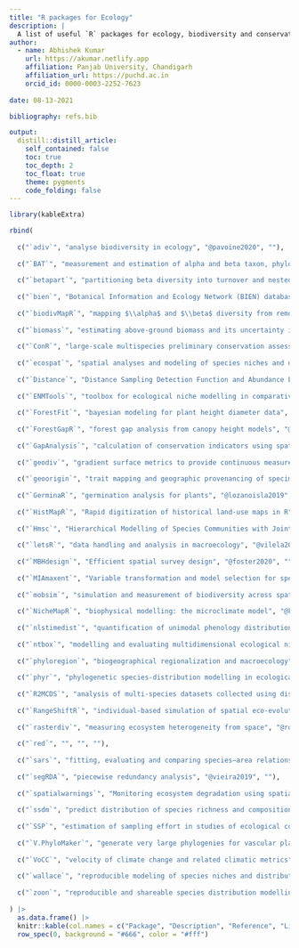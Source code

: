 ```yaml
---
title: "R packages for Ecology"
description: |
  A list of useful `R` packages for ecology, biodiversity and conservation.
author:
  - name: Abhishek Kumar
    url: https://akumar.netlify.app
    affiliation: Panjab University, Chandigarh
    affiliation_url: https://puchd.ac.in
    orcid_id: 0000-0003-2252-7623
        
date: 08-13-2021

bibliography: refs.bib

output:
  distill::distill_article:
    self_contained: false
    toc: true
    toc_depth: 2
    toc_float: true
    theme: pygments
    code_folding: false
---
```


```r
library(kableExtra)

rbind(
  
  c("`adiv`", "analyse biodiversity in ecology", "@pavoine2020", ""),
  
  c("`BAT`", "measurement and estimation of alpha and beta taxon, phylogenetic and functional diversity", "@cardoso2014", ""),
  
  c("`betapart`", "partitioning beta diversity into turnover and nestedness components", "@baselga2012", ""),
  
  c("`bien`", "Botanical Information and Ecology Network (BIEN) database", "@maitner2017", ""),
  
  c("`biodivMapR`", "mapping $\\alpha$ and $\\beta$ diversity from remotely sensed images", "@fret2019", "https://jbferet.github.io/biodivMapR/"),
  
  c("`biomass`", "estimating above-ground biomass and its uncertainty in tropical forests", "@rjoumchain2017", ""),
  
  c("`ConR`", "large-scale multispecies preliminary conservation assessments using distribution data", "@dauby2017", ""),
  
  c("`ecospat`", "spatial analyses and modeling of species niches and distributions", "@cola2017", "https://www.unil.ch/ecospat/home/menuguid/ecospat-resources/tools.html"),
  
  c("`Distance`", "Distance Sampling Detection Function and Abundance Estimation", "@miller2019", "https://distancesampling.org/"),
  
  c("`ENMTools`", "toolbox for ecological niche modelling in comparative ecological biogeography", "@warren2021", "https://github.com/danlwarren/ENMTools"),
  
  c("`ForestFit`", "bayesian modeling for plant height diameter data", "@teimouri2020", ""),
  
  c("`ForestGapR`", "forest gap analysis from canopy height models", "@silva2019", ""),
  
  c("`GapAnalysis`", "calculation of conservation indicators using spatial information", "@carver2021", "https://github.com/CIAT-DAPA/GapAnalysis"),
  
  c("`geodiv`", "gradient surface metrics to provide continuous measures of landscape heterogeneity", "@smith2021", ""),
  
  c("`geoorigin`", "trait mapping and geographic provenancing of specimens without categorical constraints", "@hulme-beaman2020", ""),
  
  c("`GerminaR`", "germination analysis for plants", "@lozanoisla2019", ""),
  
  c("`HistMapR`", "Rapid digitization of historical land-use maps in R", "@auffret2017", "https://github.com/AGAuffret/HistMapR"),
  
  c("`Hmsc`", "Hierarchical Modelling of Species Communities with Joint species distribution models", "@tikhonov2020", "https://github.com/hmsc-r/HMSC"),
  
  c("`letsR`", "data handling and analysis in macroecology", "@vilela2015", ""),
  
  c("`MBHdesign`", "Efficient spatial survey design", "@foster2020", ""),
  
  c("`MIAmaxent`", "Variable transformation and model selection for species distribution models", "@vollering2019", ""),
  
  c("`mobsim`", "simulation and measurement of biodiversity across spatial scales", "@may2018", ""),
  
  c("`NicheMapR`", "biophysical modelling: the microclimate model", "@kearney2016", "https://mrke.github.io/"),
  
  c("`nlstimedist`", "quantification of unimodal phenology distributions", "@steer2019", ""),
  
  c("`ntbox`", "modelling and evaluating multidimensional ecological niches", "@osorio-olvera2020", "https://luismurao.github.io/ntbox_user_guide.html"),
  
  c("`phyloregion`", "biogeographical regionalization and macroecology", "@daru2020", "https://phyloregion.com/"),
  
  c("`phyr`", "phylogenetic species-distribution modelling in ecological communities", "@li2020", "https://daijiang.github.io/phyr/"),
  
  c("`R2MCDS`", "analysis of multi-species datasets collected using distance sampling", "@bolduc2018", "https://github.com/RoyChristian/R2MCDS"),
  
  c("`RangeShiftR`", "individual-based simulation of spatial eco-evolutionary dynamics and species' responses to environmental changes", "@malchow2021", "https://rangeshifter.github.io/RangeshiftR-tutorials/"),
  
  c("`rasterdiv`", "measuring ecosystem heterogeneity from space", "@rocchini2021", "https://github.com/mattmar/rasterdiv"),
  
  c("`red`", "", "", ""),
  
  c("`sars`", "fitting, evaluating and comparing species–area relationship models", "@matthews2019", ""),
  
  c("`segRDA`", "piecewise redundancy analysis", "@vieira2019", ""),
  
  c("`spatialwarnings`", "Monitoring ecosystem degradation using spatial data", "@gnin2018", ""),
  
  c("`ssdm`", "predict distribution of species richness and composition based on stacked species distribution models", "@schmitt2017", "https://github.com/sylvainschmitt/SSDM"),
  
  c("`SSP`", "estimation of sampling effort in studies of ecological communities", "@guerracastro2021", "https://github.com/edlinguerra/SSP"),
  
  c("`V.PhyloMaker`", "generate very large phylogenies for vascular plants", "@jin2019", ""),
  
  c("`VoCC`", "velocity of climate change and related climatic metrics", "@garcamolinos2019", ""),
  
  c("`wallace`", "reproducible modeling of species niches and distributions", "@kass2018", "https://wallaceecomod.github.io/"),
  
  c("`zoon`", "reproducible and shareable species distribution modelling", "@golding2017", "")
  
) |> 
  as.data.frame() |>
  knitr::kable(col.names = c("Package", "Description", "Reference", "Links"), valign = "t") |>
  row_spec(0, background = "#666", color = "#fff")
```



